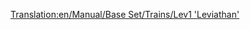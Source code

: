 [[Translation:en/Manual/Base Set/Trains/Lev1 'Leviathan']]
{{hu/Navbox Mozdonyok}}
{{hu/Vonatok|Name=Lev1 'Leviátán'
|Image=[[File:en/Lev1leviathan.png]]
|Cost=£82,031 ($164.062)
|Speed=402 km/h (251 mph)
|Weight=105 t
|Power=10,000 LE (7.457 kW)
|Annual=£3,515 ($7.030)
|Designed=2021
|Lifespan=20
|Capacity=N/A
|Leírás=A Lev1 az egysínű vasúthoz képest lényegi fejlődést jelenít meg nem csak azért, mert a Millenium Z1-hez képest 20%-kal magasabb a csúcssebessége, hanem azért is, mert a maglev vasúti pályának köszönhetően nagyon hosszú és nehéz vonatokat is képes húzni.

|Valósság=[http://hu.wikipedia.org/wiki/Maglev A lebegő mágnesvasút áttekintése a Wikipédián]
}}